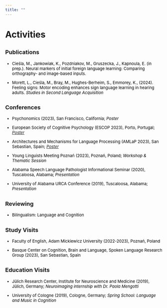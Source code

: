 ```yaml
---
title: ""
---
```


# Activities

## <font size = "4">Publications</font>

<font size = "2" font color=black>

-   Cieśla, M., Jankowiak, K., Pozdniakov, M., Gruszecka, J., Kapnoula, E. (in prep.). Neural markers of initial foreign language learning: Comparing orthography- and image-based inputs.

-   Morett, L., Cieśla, M., Bray, M., Hughes-Berheim, S., Emmorey, K., (2024). Feeling signs: Motor encoding enhances sign language learning in hearing adults. *Studies in Second Language Acquisition*

</font>

## <font size = "4">Conferences</font>

<font size = "2" font color = "black">

-   Psychonomics (2023), San Francisco, California; *Poster*

-   European Society of Cognitive Psychology (ESCOP 2023), Porto, Portugal; <a href = "https://www.researchgate.net/publication/374551543_Comparing_L2_Word_Learning_Using_Orthographic_vs_Image_Referents" target = "_blank">*Poster*</a>

-   Architectures and Mechanisms for Language Processing (AMLaP 2023), San Sebastian, Spain; <a href = "https://www.researchgate.net/publication/374551543_Comparing_L2_Word_Learning_Using_Orthographic_vs_Image_Referents" target = "_blank">*Poster*</a>

-   Young Linguists Meeting Poznań (2023), Poznań, Poland; *Workshop & Thematic Session*

-   Alabama Speech Language Pathologist Informational Seminar (2020), Tuscaloosa, Alabama; *Presentation*

-   University of Alabama URCA Conference (2019), Tuscaloosa, Alabama; *Presentation*

</font>

## <font size = "4">Reviewing</font>

<font size = "2" font color = "black">

-   Bilingualism: Language and Cognition

</font>

## <font size = "4">Study Visits</font>

<font size = "2" font color = "black">

-   Faculty of English, Adam Mickiewicz University (2022-2023), Poznań, Poland

-   Basque Center on Cognition, Brain and Language, Spoken Language Research Group (2023), San Sebastian, Spain

</font>

## <font size = "4">Education Visits</font>

<font size="2" font color="black">

-   Jülich Research Center, Institute for Neuroscience and Medicine (2019), Jülich, Germany; *Neuroimaging internship with Dr. Paola Mengotti*

-   University of Cologne (2019), Cologne, Germany; *Spring School: Language and Music in Cognition*

</font>
